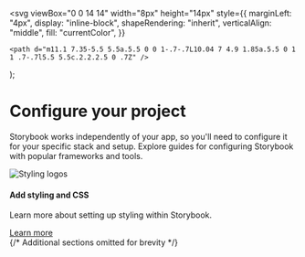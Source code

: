 

  <svg
    viewBox="0 0 14 14"
    width="8px"
    height="14px"
    style={{
      marginLeft: "4px",
      display: "inline-block",
      shapeRendering: "inherit",
      verticalAlign: "middle",
      fill: "currentColor",
    }}
  >
    <path d="m11.1 7.35-5.5 5.5a.5.5 0 0 1-.7-.7L10.04 7 4.9 1.85a.5.5 0 1 1 .7-.7l5.5 5.5c.2.2.2.5 0 .7Z" />
  </svg>
);

<Meta title="Configure your project" />

<div className="sb-container">
  <div className="sb-section-title">
    <h1>Configure your project</h1>
    <p>
      Storybook works independently of your app, so you'll need to configure it for your specific
      stack and setup. Explore guides for configuring Storybook with popular frameworks and tools.
    </p>
  </div>

  <div className="sb-section">
    <div className="sb-section-item">
      <Image
        src={Styling}
        alt="Styling logos"
        width={0}
        height={0}
        style={{ width: "100%", height: "auto" }}
      />
      <h4>Add styling and CSS</h4>
      <p>Learn more about setting up styling within Storybook.</p>
      <a href="https://storybook.js.org/docs/configure/styling-and-css" target="_blank" rel="noopener noreferrer">
        Learn more <RightArrow />
      </a>
    </div>
    {/* Additional sections omitted for brevity */}
  </div>
</div>

<style jsx>{`
  .sb-container {
    margin-bottom: 48px;
  }

  .sb-section-title {
    margin-bottom: 32px;
    font-family: "Nunito Sans", sans-serif;
  }

  .sb-section {
    display: flex;
    flex-wrap: wrap;
    gap: 20px;
  }

  .sb-section-item {
    flex: 1;
    display: flex;
    flex-direction: column;
    gap: 10px;
    margin-bottom: 20px;
  }

  .sb-section-item a {
    font-size: 14px;
    text-decoration: none;
    color: #1ea7fd;
  }

  .sb-section-item a:hover {
    text-decoration: underline;
  }

  @media (max-width: 768px) {
    .sb-section {
      flex-direction: column;
    }
  }
`}</style>
